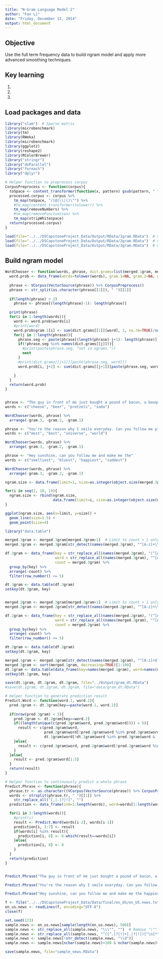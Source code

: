 ```yaml
---
title: "N-Gram Language Model 2"
author: "Fan Li"
date: "Friday, December 12, 2014"
output: html_document
---
```


## Objective

Use the full term frequency data to build ngram model and apply more advanced smoothing techniques.


## Key learning

1. 
2.  
3. 


## Load packages and data
```r
library("slam")  # Sparse matrix
library(microbenchmark)
library(tm)
library(RWeka)
library(microbenchmark)
library(ggplot2)
library(reshape2)
library(RColorBrewer)
library("stringr")
library("doParallel")
library("foreach")
library("dplyr")

```

```r
# Helper function to preprocess corpus
CorpusPreprocess <- function(corpus){
  toSpace <- content_transformer(function(x, pattern) gsub(pattern, " ", x))
  processed.corpus <- corpus %>%
    tm_map(toSpace, "/|@|\\|()\"") %>%
    #tm_map(content_transformer(tolower)) %>%
    tm_map(removeNumbers) %>%
    #tm_map(removePunctuation) %>%
    tm_map(stripWhitespace)
  return(processed.corpus)
}

```

```r
load(file="../../DSCapstoneProject_Data/Output/RData/1gram.RData")  # merged.1gram
load(file="../../DSCapstoneProject_Data/Output/RData/2gram.RData")  # merged.2gram
load(file="../../DSCapstoneProject_Data/Output/RData/3gram.RData")  # merged.3gram

```



## Build ngram model

```r
WordChooser <- function(words, phrase, dict.grams=list(merged.1gram, merged.2gram, merged.3gram)){
  word.prob <- data_frame(words=tolower(words), gram.1=NA, gram.2=NA, gram.3=NA)
  
  phrase <- VCorpus(VectorSource(phrase)) %>% CorpusPreprocess()
  phrase <- str_split(as.character(phrase[[1]]), " ")[[1]]
  
  if(length(phrase) > 2)
    phrase <- phrase[(length(phrase)-1): length(phrase)]

  print(phrase)
  for(i in 1:length(words)){
    word <- word.prob$words[i]
    #print(word)
    word.prob$gram.1[i] <- sum(dict.grams[[1]][word], 1, na.rm=TRUE)/sum(dict.grams[[1]])
    for(j in 1:length(phrase)){
      phrase.seg <- paste(phrase[(length(phrase)-j+1): length(phrase)], collapse=" ")
      if(!phrase.seg %in% names(dict.grams[[j]])){
        #print(paste(phrase.seg, "not in ngrams."))
        next
      }      
      #print(dict.grams[[j+1]][paste(phrase.seg, word)])
      word.prob[i, j+2] <- sum(dict.grams[[j+1]][paste(phrase.seg, word)], 1, na.rm=TRUE)/dict.grams[[j]][phrase.seg]
      
    }
  }
  return(word.prob)
}


phrase <- "The guy in front of me just bought a pound of bacon, a bouquet, and a case of"
words <- c("cheese", "beer", "pretzels", "soda")

WordChooser(words, phrase) %>%
  arrange(-gram.3, -gram.2, -gram.1) 

phrase <- "You're the reason why I smile everyday. Can you follow me please? It would mean the"
words <- c("most", "best", "universe", "world")

WordChooser(words, phrase) %>%
  arrange(-gram.3, -gram.2, -gram.1) 

phrase <- "Hey sunshine, can you follow me and make me the"
words <- c("smelliest", "bluest", "happiest", "saddest")

WordChooser(words, phrase) %>%
  arrange(-gram.3, -gram.2, -gram.1) 
```

```r
ngram.size <- data.frame(limit=1, size=as.integer(object.size(merged.3gram)))

for(i in seq(2, 10, 1)){
  ngram.size <- rbind(ngram.size,
                      data.frame(limit=i, size=as.integer(object.size(merged.3gram[merged.3gram>=i]))))
}

ggplot(ngram.size, aes(x=limit, y=size)) +
  geom_line(size=1.5) +
  geom_point(size=4)

```



```r
library("data.table")

merged.3gram <- merged.3gram[merged.3gram>1]  # Limit to count > 1 only
merged.3gram <- merged.3gram[str_detect(names(merged.3gram), "^[A-z]+\\s+[A-z]+\\s+[A-z]+$")]  # Remove non-alphabet

df.3gram <- data_frame(key = str_replace_all(names(merged.3gram), "(^[A-z]+\\s+[A-z]+)\\s+[A-z]+$", "\\1"),
                       word = str_replace_all(names(merged.3gram), "^[A-z]+\\s+[A-z]+\\s+([A-z]+)$", "\\1"), 
                       count = merged.3gram) %>%
  group_by(key) %>%
  arrange(-count) %>%
  filter(row_number() <= 5) 

dt.3gram <- data.table(df.3gram)
setkey(dt.3gram, key)


merged.2gram <- merged.2gram[merged.2gram>1]  # Limit to count > 1 only
merged.2gram <- merged.2gram[str_detect(names(merged.2gram), "^[A-z]+\\s+[A-z]+$")]  # Remove non-alphabet

df.2gram <- data_frame(key = str_replace_all(names(merged.2gram), "(^[A-z]+)\\s+[A-z]+$", "\\1"),
                       word = str_replace_all(names(merged.2gram), "^[A-z]+\\s+([A-z]+)$", "\\1"), 
                       count = merged.2gram) %>%
  group_by(key) %>%
  arrange(-count) %>%
  filter(row_number() <= 5) 

dt.2gram <- data.table(df.2gram)
setkey(dt.2gram, key)

merged.1gram <- merged.1gram[str_detect(names(merged.1gram), "^[A-z]+$")] 
merged.1gram <- sort(merged.1gram, decreasing=TRUE)[1:100]
dt.1gram <- data.table(data_frame(key=names(merged.1gram), word=names(merged.1gram), count=merged.1gram))
setkey(dt.1gram, key)

save(dt.1gram, dt.2gram, dt.3gram, file="../Output/gram_dt.RData")
#save(dt.1gram, dt.2gram, dt.3gram, file="data/gram_dt.RData")
```


```r
# Helper function to generate prediction result
Predict.Word <- function(word.1, word.2){
  pred.3gram <- dt.3gram[key==paste(word.1, word.2)]
  
  if(nrow(pred.3gram) < 5){
    pred.2gram <- dt.2gram[key==word.2]
    if((length(unique(c(pred.3gram$word, pred.2gram$word)))) < 5){
      result <- c(pred.3gram$word, 
                  pred.2gram$word[!pred.2gram$word %in% pred.3gram$word], 
                  dt.1gram$word[!dt.1gram$word %in% pred.3gram$word & !dt.1gram$word %in% pred.2gram$word][1:(5-length(unique(c(pred.3gram$word, pred.2gram$word))))])
    }else{
      result <- c(pred.3gram$word, pred.2gram$word[!pred.2gram$word %in% pred.3gram$word][1:(5-nrow(pred.3gram))])
    }
  }else{
    result <- pred.3gram$word[1:5]
  }
  return(result)
}

# Helper function to continuously predict a whole phrase
Predict.Phrase <- function(phrase){
  phrase.tr <- as.character((VCorpus(VectorSource(phrase)) %>% CorpusPreprocess())[[1]])
  words <- strsplit(phrase.tr, " ")[[1]] %>%
    str_replace_all("[,|.|?|!]", "")
  prediction <- data_frame(ind=1:length(words), word=words[1:length(words)], predict.1=NA, predict.2=NA, predict.3=NA, predict.4=NA, predict.5=NA, score=NA)

  for(i in 3:length(words)){
    #print(i)
    result <- Predict.Word(words[i-2], words[i-1])
    prediction[i, 3:7] <- result
    if(words[i] %in% result){
      prediction[i, 8] <- 6-which(result==words[i]) 
    }else{
      prediction[i, 8] <- 0
    }
  }
  return(prediction)
}


Predict.Phrase("The guy in front of me just bought a pound of bacon, a bouquet, and a case of beer.")

Predict.Phrase("You're the reason why I smile everyday. Can you follow me please? It would mean the world.")

Predict.Phrase("Hey sunshine, can you follow me and make me the happiest.")

```


```r
f <- file("../../DSCapstoneProject_Data/Data/final/en_US/en_US.news.txt", "rb")
en_us.news <- readLines(f, encoding="UTF-8")
close(f)

set.seed(123)
sample.news <- en_us.news[sample(length(en_us.news), 500)]
sample.news <- str_replace_all(sample.news, "\\\"", "")  # Remove "\"" in some text
sample.news <- str_replace_all(sample.news, "^([^.|?|!]+[.|?|!])[^\n]*", "\\1")  # Keep the first sentence only
sample.news <- sample.news[!str_detect(sample.news, "\\d")]
sample.news <- sample.news[nchar(sample.news)>100 & nchar(sample.news)<150]

save(sample.news, file="sample_news.RData")


```








